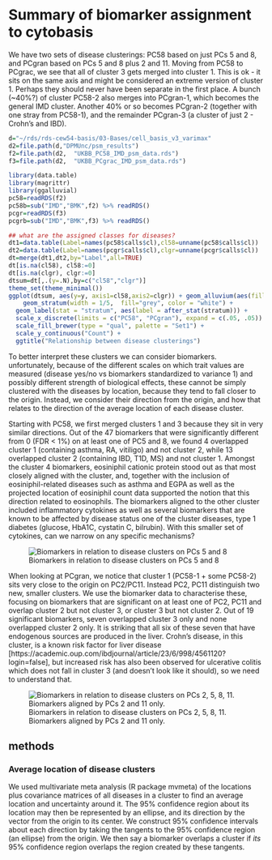 # Summary of biomarker assignment to cytobasis

We have two sets of disease clusterings: PC58 based on just PCs 5 and 8, and PCgran based on PCs 5 and 8 plus 2 and 11.  Moving from PC58 to PCgrac, we see that all of cluster 3 gets merged into cluster 1. This is ok - it sits on the same axis and might be considered an extreme version of cluster 1. Perhaps they should never have been separate in the first place.  A bunch (~40%?) of cluster PC58-2 also merges into PCgran-1, which becomes the general IMD cluster.  Another 40% or so becomes PCgran-2 (together with one stray from PC58-1), and the remainder PCgran-3 (a cluster of just 2 - Crohn's and IBD).

```r
d="~/rds/rds-cew54-basis/03-Bases/cell_basis_v3_varimax"
d2=file.path(d,"DPMUnc/psm_results")
f2=file.path(d2,  "UKBB_PC58_IMD_psm_data.rds")
f3=file.path(d2,  "UKBB_PCgrac_IMD_psm_data.rds")

library(data.table)
library(magrittr)
library(ggalluvial)
pc58=readRDS(f2)
pc58b=sub("IMD","BMK",f2) %>% readRDS()
pcgr=readRDS(f3)
pcgrb=sub("IMD","BMK",f3) %>% readRDS()

## what are the assigned classes for diseases?
dt1=data.table(Label=names(pc58$calls$cl),cl58=unname(pc58$calls$cl))
dt2=data.table(Label=names(pcgr$calls$cl),clgr=unname(pcgr$calls$cl))
dt=merge(dt1,dt2,by="Label",all=TRUE)
dt[is.na(cl58), cl58:=0]
dt[is.na(clgr), clgr:=0]
dtsum=dt[,.(y=.N),by=c("cl58","clgr")]
theme_set(theme_minimal())
ggplot(dtsum, aes(y=y, axis1=cl58,axis2=clgr)) + geom_alluvium(aes(fill=factor(cl58))) +
    geom_stratum(width = 1/5,  fill="grey", color = "white") +
  geom_label(stat = "stratum", aes(label = after_stat(stratum))) +
  scale_x_discrete(limits = c("PC58", "PCgran"), expand = c(.05, .05)) +
  scale_fill_brewer(type = "qual", palette = "Set1") +
  scale_y_continuous("Count") +
  ggtitle("Relationship between disease clusterings")
```

To better interpret these clusters we can consider biomarkers.  unfortunately, because of the different scales on which trait values are measured (disease yes/no vs biomarkers standardized to variance 1) and possibly different strength of biological effects, these cannot be simply clustered with the diseases by location, because they tend to fall closer to the origin.  Instead, we consider their direction from the origin, and how that relates to the direction of the average location of each disease cluster.

Starting with PC58, we first merged clusters 1 and 3 because they sit in very similar directions.  Out of the 47 biomarkers that were significantly different from 0 (FDR < 1%) on at least one of PC5 and 8, we found 4 overlapped cluster 1 (containing asthma, RA, vitiligo) and not cluster 2, while 13 overlapped cluster 2 (containing IBD, T1D, MS) and not cluster 1.  Amongst the cluster 4 biomarkers, eosiniphil cationic protein stood out as that most closely aligned with the cluster, and, together with the inclusion of eosiniphil-related diseases such as asthma and EGPA as well as the projected location of eosiniphil count data supported the notion that this direction related to eosinophils. The biomarkers aligned to the other cluster included inflammatory cytokines as well as several biomarkers that are known to be affected by disease status one of the cluster diseases, type 1 diabetes (glucose, HbA1C, cystatin C, bilrubin).  With this smaller set of cytokines, can we narrow on any specific mechanisms?

![Biomarkers in relation to disease clusters on PCs 5 and 8](pc58.png)


When looking at PCgran, we notice that cluster 1 (PC58-1 + some PC58-2) sits very close to the origin on PC2/PC11.  Instead PC2, PC11 distinguish two new, smaller clusters.  We use the biomarker data to characterise these, focusing on biomarkers that are significant on at least one of PC2, PC11 and overlap cluster 2 but not cluster 3, or cluster 3 but not cluster 2.  Out of 19 significant biomarkers, seven overlapped cluster 3 only and none overlapped cluster 2 only. It is striking that all six of these seven that have endogenous sources are produced in the liver. Crohn's disease, in this cluster, is a known risk factor for liver disease [https://academic.oup.com/ibdjournal/article/23/6/998/4561120?login=false], but increased risk has also been observed for ulcerative colitis which does not fall in cluster 3 (and doesn't look like it should), so we need to understand that.

![Biomarkers in relation to disease clusters on PCs 2, 5, 8, 11.  Biomarkers aligned by PCs 2 and 11 only.](pcgr.png)

## methods

### Average location of disease clusters
We used multivariate meta analysis (R package mvmeta) of the locations plus covariance matrices of all diseases in a cluster to find an average location and uncertainty around it.  The 95% confidence region about its location may then be represented by an ellipse, and its direction by the vector from the origin to its center.  We construct 95% confidence intervals about each direction by taking the tangents to the 95% confidence region (an ellipse) from the origin.  We then say a biomarker overlaps a cluster if *its* 95% confidence region overlaps the region created by these tangents.
